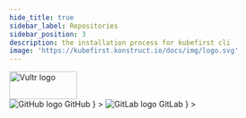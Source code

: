 ```yaml
---
hide_title: true
sidebar_label: Repositories
sidebar_position: 3
description: the installation process for kubefirst cli
image: 'https://kubefirst.konstruct.io/docs/img/logo.svg'
---
```



<div
  style={{
    display: 'flex',
    justifyContent: 'flex-end',
    alignItems: 'center',
  }}
>
  <div>
    <img src={config.VULTR_LOGO_URL} height="50" width="120" alt="Vultr logo" />
  </div>
</div>

<Tabs groupId="git_provider" defaultValue="github" queryString>
  <TabItem
    attributes={{ className: styles.github }}
    value="github"
    label={
      <div className="git-tab">
        <img src="https://assets.kubefirst.com/console/github.svg" alt="GitHub logo" />
        <span>GitHub</span>
      </div>
    }
  >
    <GitHubRepositories />
  </TabItem>
  <TabItem
    value="gitlab"
    attributes={{ className: styles.gitlab }}
    label={
      <div className="git-tab">
        <img src="https://assets.kubefirst.com/console/gitlab.svg" alt="GitLab logo" />
        <span>GitLab</span>
      </div>
    }
  >
    <GitLabRepositories />
  </TabItem>
</Tabs>
